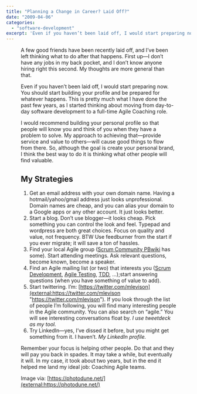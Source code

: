 ```yaml
---
title: "Planning a Change in Career? Laid Off?"
date: "2009-04-06"
categories: 
  - "software-development"
excerpt: 'Even if you haven’t been laid off, I would start preparing now. You should start building'
---
```




<Figure
  src={OutOfWorkXs}
  alt="Businessman with clipboard: out of work - image licensed from Photodune"
  caption="Businessman with clipboard: out of work - image licensed from Photodune"
/>
 A few good friends have been recently laid off, and I’ve been left thinking what to do after that happens. First up—I don’t have any jobs in my back pocket, and I don’t know anyone hiring right this second. My thoughts are more general than that.

Even if you haven’t been laid off, I would start preparing now. You should start building your profile and be prepared for whatever happens. This is pretty much what I have done the past few years, as I started thinking about moving from day-to-day software development to a full-time Agile Coaching role.

I would recommend building your personal profile so that people will know you and think of you when they have a problem to solve. My approach to achieving that—provide service and value to others—will cause good things to flow from there. So, although the goal is create your personal brand, I think the best way to do it is thinking what other people will find valuable.

## My Strategies

1. Get an email address with your own domain name. Having a hotmail/yahoo/gmail address just looks unprofessional. Domain names are cheap, and you can alias your domain to a Google apps or any other account. It just looks better.
2. Start a blog. Don’t use blogger—it looks cheap. Pick something you can control the look and feel. Typepad and wordpress are both great choices. Focus on quality and value, not frequency. BTW Use feedburner from the start if you ever migrate; it will save a ton of hassles.
3. Find your local Agile group ([Scrum Community PBwiki](external:https://scrumcommunity.pbwiki.com/Local+Groups) has some). Start attending meetings. Ask relevant questions, become known, become a speaker.
4. Find an Agile mailing list (or two) that interests you ([Scrum Development](external:https://groups.yahoo.com/group/scrumdevelopment), [Agile Testing](external:https://tech.groups.yahoo.com/group/testdrivendevelopment/), [TDD](external:https://tech.groups.yahoo.com/group/agile-testing/), …);start answering questions (when you have something of value to add).
5. Start twittering. I’m: [https://twitter.com/mlevison](external:https://twitter.com/mlevison "https://twitter.com/mlevison"). If you look through the list of people I’m following, you will find many interesting people in the Agile community. You can also search on “agile.” You will see interesting conversations float by. _I use tweetdeck as my tool._
6. Try LinkedIn—yes, I’ve dissed it before, but you might get something from it. I haven’t. _My LinkedIn profile._

Remember your focus is helping other people. Do that and they will pay you back in spades. It may take a while, but eventually it will. In my case, it took about two years, but in the end it helped me land my ideal job: Coaching Agile teams.

Image via: [https://photodune.net/](external:https://photodune.net/)
